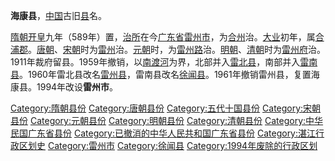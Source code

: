 '''海康县'''，[[中国|中国]]古旧[[县|县]]名。

[[隋朝|隋朝]][[开皇|开皇]]九年（589年）置，[[治所|治所]]在今[[广东省|广东省]][[雷州市|雷州市]]，为[[合州_(广东)|合州]]治。[[大业_(年号)|大业]]初年，属[[合浦郡|合浦郡]]。[[唐朝|唐朝]]、[[宋朝|宋朝]]时为[[雷州_(古代)|雷州]]治。[[元朝|元朝]]时，为[[雷州路|雷州路]]治。[[明朝|明朝]]、[[清朝|清朝]]时为[[雷州府|雷州府]]治。1911年裁府留县。1959年撤销，以[[南渡河|南渡河]]为界，北部并入[[雷北县|雷北县]]，南部并入[[雷南县|雷南县]]。1960年雷北县改名[[雷州县|雷州县]]，雷南县改名[[徐闻县|徐闻县]]。1961年撤销雷州县，复置海康县。1994年改设'''雷州市'''。 

{{中華民國廣東省行政區劃}}
{{广东行政区划小作品}}
{{DEFAULTSORT:H}}
[[Category:隋朝县份|Category:隋朝县份]]
[[Category:唐朝县份|Category:唐朝县份]]
[[Category:五代十国县份|Category:五代十国县份]]
[[Category:宋朝县份|Category:宋朝县份]]
[[Category:元朝县份|Category:元朝县份]]
[[Category:明朝县份|Category:明朝县份]]
[[Category:清朝县份|Category:清朝县份]]
[[Category:中华民国广东省县份|Category:中华民国广东省县份]]
[[Category:已撤消的中华人民共和国广东省县份|Category:已撤消的中华人民共和国广东省县份]]
[[Category:湛江行政区划史|Category:湛江行政区划史]]
[[Category:雷州市|Category:雷州市]]
[[Category:徐闻县|Category:徐闻县]]
[[Category:1994年废除的行政区划|Category:1994年废除的行政区划]]